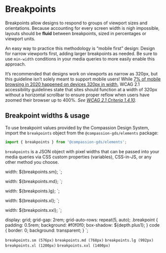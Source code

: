 

<Meta title="Elements/Breakpoints" />

# Breakpoints

Breakpoints allow designs to respond to groups of viewport sizes and
orientations. Because accounting for every screen width is nigh impossible,
layouts should be **fluid** between breakpoints, sized in percentages or
viewport units.

An easy way to practice this methodology is “mobile first” design: Design for
narrow viewports first, adding larger breakpoints as needed. Be sure to use
`min-width` conditions in your media queries to more easily enable this
approach.

It’s recommended that designs work on viewports as narrow as 320px, but this
guideline isn’t solely meant to support mobile users! While
[7% of mobile browsing in 2020 happened on devices 320px in width](https://worship.agency/mobile-screen-sizes-for-2021),
WCAG 2.1 accessibility guidelines state that sites should function at a width of
320px without a horizontal scrollbar to ensure proper reflow when users have
zoomed their browser up to 400%. _See
[WCAG 2.1 Criteria 1.4.10](https://www.w3.org/WAI/WCAG21/Understanding/reflow.html)._

## Breakpoint widths &amp; usage

To use breakpoint values provided by the Compassion Design System, import the
`breakpoints` object from the `@compassion-gds/elements` package:

```js
import { breakpoints } from '@compassion-gds/elements';
```

`breakpoints` is a JSON object with pixel widths that can be passed into your
media queries via CSS custom properties (variables), CSS-in-JS, or any other
method you choose.

  width: ${breakpoints.sm};
`;

  width: ${breakpoints.md};
`;

  width: ${breakpoints.lg};
`;

  width: ${breakpoints.xl};
`;

  width: ${breakpoints.xxl};
`;

  display: grid;
  grid-gap: 2rem;
  grid-auto-rows: repeat(5, auto);
  .breakpoint {
    padding: 0.5rem;
    background: #f0f0f0;
    box-shadow: ${depth.plus1};
  }
  code {
    border: 0;
    background: transparent;
  }
`;

<Wrapper>
  <Sm className="breakpoint">
    <code>breakpoints.sm (576px)</code>
  </Sm>
  <Md className="breakpoint">
    <code>breakpoints.md (768px)</code>
  </Md>
  <Lg className="breakpoint">
    <code>breakpoints.lg (992px)</code>
  </Lg>
  <Xl className="breakpoint">
    <code>breakpoints.xl (1200px)</code>
  </Xl>
  <Xxl className="breakpoint">
    <code>breakpoints.xxl (1400px)</code>
  </Xxl>
</Wrapper>

